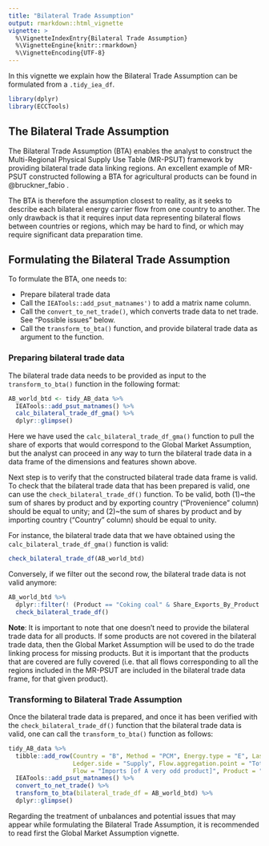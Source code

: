 ```yaml
---
title: "Bilateral Trade Assumption"
output: rmarkdown::html_vignette
vignette: >
  %\VignetteIndexEntry{Bilateral Trade Assumption}
  %\VignetteEngine{knitr::rmarkdown}
  %\VignetteEncoding{UTF-8}
---
```


In this vignette we explain how the Bilateral Trade Assumption can be formulated from a `.tidy_iea_df`.

```r
library(dplyr)
library(ECCTools)
```


## The Bilateral Trade Assumption

The Bilateral Trade Assumption (BTA) enables the analyst to construct the Multi-Regional Physical Supply Use Table (MR-PSUT) framework by providing bilateral trade data linking regions. An excellent example of MR-PSUT constructed following a BTA for agricultural products can be found in @bruckner_fabio .

The BTA is therefore the assumption closest to reality, as it seeks to describe each bilateral energy carrier flow from one country to another. The only drawback is that it requires input data representing bilateral flows between countries or regions, which may be hard to find, or which may require significant data preparation time.


## Formulating the Bilateral Trade Assumption

To formulate the BTA, one needs to:

* Prepare bilateral trade data
* Call the `IEATools::add_psut_matnames')` to add a matrix name column.
* Call the `convert_to_net_trade()`, which converts trade data to net trade. See "Possible issues" below.
* Call the `transform_to_bta()` function, and provide bilateral trade data as argument to the function.


### Preparing bilateral trade data

The bilateral trade data needs to be provided as input to the `transform_to_bta()` function in the following format:

```r
AB_world_btd <- tidy_AB_data %>% 
  IEATools::add_psut_matnames() %>% 
  calc_bilateral_trade_df_gma() %>% 
  dplyr::glimpse()
```

Here we have used the `calc_bilateral_trade_df_gma()` function to pull the share of exports that would correspond to the Global Market Assumption, but the analyst can proceed in any way to turn the bilateral trade data in a data frame of the dimensions and features shown above.

Next step is to verify that the constructed bilateral trade data frame is valid. To check that the bilateral trade data that has been prepared is valid, one can use the `check_bilateral_trade_df()` function. To be valid, both (1)~the sum of shares by product and by exporting country ("Provenience" column) should be equal to unity; and (2)~the sum of shares by product and by importing country ("Country" column) should be equal to unity.

For instance, the bilateral trade data that we have obtained using the `calc_bilateral_trade_df_gma()` function is valid:

```r
check_bilateral_trade_df(AB_world_btd)
```

Conversely, if we filter out the second row, the bilateral trade data is not valid anymore:

```r
AB_world_btd %>% 
  dplyr::filter(! (Product == "Coking coal" & Share_Exports_By_Product == 1)) %>% 
  check_bilateral_trade_df()
```

**Note**: It is important to note that one doesn't need to provide the bilateral trade data for all products. If some products are not covered in the bilateral trade data, then the Global Market Assumption will be used to do the trade linking process for missing products. But it is important that the products that are covered are fully covered (i.e.\ that all flows corresponding to all the regions included in the MR-PSUT are included in the bilateral trade data frame, for that given product).


### Transforming to Bilateral Trade Assumption

Once the bilateral trade data is prepared, and once it has been verified with the `check_bilateral_trade_df()` function that the bilateral trade data is valid, one can call the `transform_to_bta()` function as follows:

```r
tidy_AB_data %>% 
  tibble::add_row(Country = "B", Method = "PCM", Energy.type = "E", Last.stage = "Final", Year = 2018, 
                  Ledger.side = "Supply", Flow.aggregation.point = "Total primary energy supply", 
                  Flow = "Imports [of A very odd product]", Product = "A very odd product", Unit = "ktoe", E.dot = 100) %>% 
  IEATools::add_psut_matnames() %>% 
  convert_to_net_trade() %>% 
  transform_to_bta(bilateral_trade_df = AB_world_btd) %>% 
  dplyr::glimpse()
```

Regarding the treatment of unbalances and potential issues that may appear while formulating the Bilateral Trade Assumption, it is recommended to read first the Global Market Assumption vignette.
